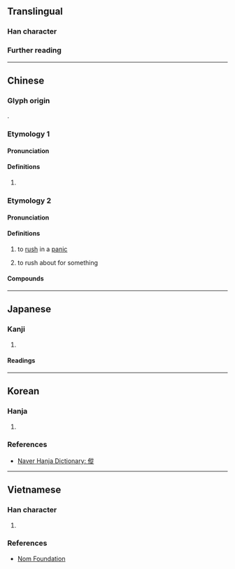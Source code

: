 {{character info}}
==Translingual==

===Han character===
{{Han char|rn=9|rad=人|as=11|sn=13|four=28281|canj=OHOO|ids=⿰亻從}}

===Further reading===
{{Han ref|kx=0114.170|dkj=01013|dj=0242.250|hdz=10212.040|uh=50B1}}

----

==Chinese==

===Glyph origin===
{{Han etym}}
{{Han compound|亻|從|c1=s|c2=p|ls=psc}}.

===Etymology 1===
{{zh-forms|s=𰁧}}

====Pronunciation====
{{zh-pron
|m=sǒng
|c=sung2
|mc=y
|oc=y
|cat=
}}

====Definitions====
{{head|zh|Han character}}

# {{zh-only|傱傱}}

===Etymology 2===
{{zh-forms|alt=蹤,撞,闖,蹌|s=𰁧}}

====Pronunciation====
{{zh-pron
|mn=chông
|cat=v
}}

====Definitions====
{{head|zh|Han character}}

# {{lb|zh|Hokkien}} to [[rush]] in a [[panic]]
# {{lb|zh|Hokkien}} to rush about for something

====Compounds====
{{zh-der|傱錢|走傱|傱踖}}

----

==Japanese==

===Kanji===
{{ja-kanji|grade=|rs=人11}}

# {{rfdef|ja|sort=人11}}

====Readings====
{{ja-readings
|on=しょう,しゅ,そう
|kun=はやいさま
}}

----

==Korean==

===Hanja===
{{ko-hanja|[[종종]] [[걸음칠]]|종}}

# {{rfdef|ko|sort=人11}}

===References===
* [https://hanja.dict.naver.com/hanja?q=傱 Naver Hanja Dictionary: 傱]

----

==Vietnamese==

===Han character===
{{vi-readings|nom=tuồng|rs=人11}}

# {{rfdef|vi|sort=人11}}

===References===
* [http://nomfoundation.org/common/nom_details.php?codepoint=50B1 Nom Foundation]